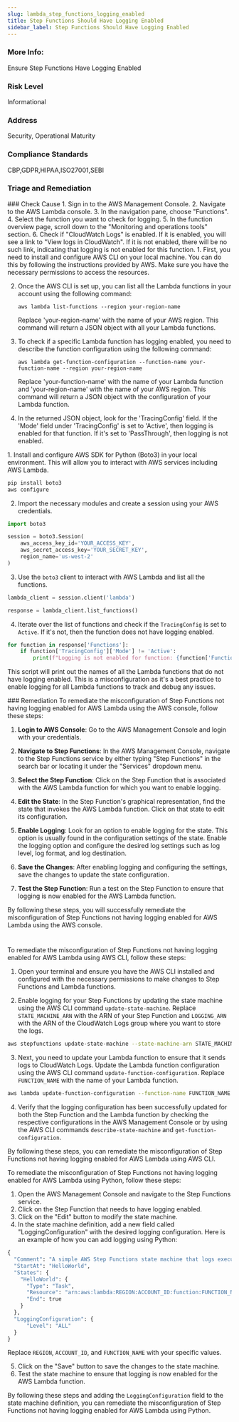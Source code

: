 ```yaml
---
slug: lambda_step_functions_logging_enabled
title: Step Functions Should Have Logging Enabled
sidebar_label: Step Functions Should Have Logging Enabled
---
```

### More Info:

Ensure Step Functions Have Logging Enabled

### Risk Level

Informational

### Address

Security, Operational Maturity

### Compliance Standards

CBP,GDPR,HIPAA,ISO27001,SEBI


### Triage and Remediation
<Tabs>

<Tab title='Cause'>
### Check Cause
<AccordionGroup>
<Accordion title='Using Console' defaultOpen='true'>
1. Sign in to the AWS Management Console.
2. Navigate to the AWS Lambda console.
3. In the navigation pane, choose "Functions".
4. Select the function you want to check for logging.
5. In the function overview page, scroll down to the "Monitoring and operations tools" section.
6. Check if "CloudWatch Logs" is enabled. If it is enabled, you will see a link to "View logs in CloudWatch". If it is not enabled, there will be no such link, indicating that logging is not enabled for this function.
</Accordion>

<Accordion title='Using CLI'>
1. First, you need to install and configure AWS CLI on your local machine. You can do this by following the instructions provided by AWS. Make sure you have the necessary permissions to access the resources.

2. Once the AWS CLI is set up, you can list all the Lambda functions in your account using the following command:

   ```
   aws lambda list-functions --region your-region-name
   ```

   Replace 'your-region-name' with the name of your AWS region. This command will return a JSON object with all your Lambda functions.

3. To check if a specific Lambda function has logging enabled, you need to describe the function configuration using the following command:

   ```
   aws lambda get-function-configuration --function-name your-function-name --region your-region-name
   ```

   Replace 'your-function-name' with the name of your Lambda function and 'your-region-name' with the name of your AWS region. This command will return a JSON object with the configuration of your Lambda function.

4. In the returned JSON object, look for the 'TracingConfig' field. If the 'Mode' field under 'TracingConfig' is set to 'Active', then logging is enabled for that function. If it's set to 'PassThrough', then logging is not enabled.
</Accordion>

<Accordion title='Using Python'>
1. Install and configure AWS SDK for Python (Boto3) in your local environment. This will allow you to interact with AWS services including AWS Lambda.

```python
pip install boto3
aws configure
```

2. Import the necessary modules and create a session using your AWS credentials.

```python
import boto3

session = boto3.Session(
    aws_access_key_id='YOUR_ACCESS_KEY',
    aws_secret_access_key='YOUR_SECRET_KEY',
    region_name='us-west-2'
)
```

3. Use the `boto3` client to interact with AWS Lambda and list all the functions.

```python
lambda_client = session.client('lambda')

response = lambda_client.list_functions()
```

4. Iterate over the list of functions and check if the `TracingConfig` is set to `Active`. If it's not, then the function does not have logging enabled.

```python
for function in response['Functions']:
    if function['TracingConfig']['Mode'] != 'Active':
        print(f"Logging is not enabled for function: {function['FunctionName']}")
```

This script will print out the names of all the Lambda functions that do not have logging enabled. This is a misconfiguration as it's a best practice to enable logging for all Lambda functions to track and debug any issues.
</Accordion>

</AccordionGroup>
</Tab>

<Tab title='Remediation'>
### Remediation

<AccordionGroup>
<Accordion title='Using Console' defaultOpen='true'>
To remediate the misconfiguration of Step Functions not having logging enabled for AWS Lambda using the AWS console, follow these steps:

1. **Login to AWS Console**: Go to the AWS Management Console and login with your credentials.

2. **Navigate to Step Functions**: In the AWS Management Console, navigate to the Step Functions service by either typing "Step Functions" in the search bar or locating it under the "Services" dropdown menu.

3. **Select the Step Function**: Click on the Step Function that is associated with the AWS Lambda function for which you want to enable logging.

4. **Edit the State**: In the Step Function's graphical representation, find the state that invokes the AWS Lambda function. Click on that state to edit its configuration.

5. **Enable Logging**: Look for an option to enable logging for the state. This option is usually found in the configuration settings of the state. Enable the logging option and configure the desired log settings such as log level, log format, and log destination.

6. **Save the Changes**: After enabling logging and configuring the settings, save the changes to update the state configuration.

7. **Test the Step Function**: Run a test on the Step Function to ensure that logging is now enabled for the AWS Lambda function.

By following these steps, you will successfully remediate the misconfiguration of Step Functions not having logging enabled for AWS Lambda using the AWS console.

#
</Accordion>

<Accordion title='Using CLI'>
To remediate the misconfiguration of Step Functions not having logging enabled for AWS Lambda using AWS CLI, follow these steps:

1. Open your terminal and ensure you have the AWS CLI installed and configured with the necessary permissions to make changes to Step Functions and Lambda functions.

2. Enable logging for your Step Functions by updating the state machine using the AWS CLI command `update-state-machine`. Replace `STATE_MACHINE_ARN` with the ARN of your Step Function and `LOGGING_ARN` with the ARN of the CloudWatch Logs group where you want to store the logs.

```bash
aws stepfunctions update-state-machine --state-machine-arn STATE_MACHINE_ARN --logging-configuration "{ 'level': 'ALL', 'includeExecutionData': true, 'destinations': [{ 'cloudWatchLogsLogGroup': { 'logGroupArn': 'LOGGING_ARN' } }]}"
```

3. Next, you need to update your Lambda function to ensure that it sends logs to CloudWatch Logs. Update the Lambda function configuration using the AWS CLI command `update-function-configuration`. Replace `FUNCTION_NAME` with the name of your Lambda function.

```bash
aws lambda update-function-configuration --function-name FUNCTION_NAME --cli-connect-timeout 60 --cli-read-timeout 60 --logging-config "{ 'logGroupName': 'LOGGING_ARN', 'logType': 'Tail' }"
```

4. Verify that the logging configuration has been successfully updated for both the Step Function and the Lambda function by checking the respective configurations in the AWS Management Console or by using the AWS CLI commands `describe-state-machine` and `get-function-configuration`.

By following these steps, you can remediate the misconfiguration of Step Functions not having logging enabled for AWS Lambda using AWS CLI.
</Accordion>

<Accordion title='Using Python'>
To remediate the misconfiguration of Step Functions not having logging enabled for AWS Lambda using Python, follow these steps:

1. Open the AWS Management Console and navigate to the Step Functions service.
2. Click on the Step Function that needs to have logging enabled.
3. Click on the "Edit" button to modify the state machine.
4. In the state machine definition, add a new field called "LoggingConfiguration" with the desired logging configuration. Here is an example of how you can add logging using Python:

```python
{
  "Comment": "A simple AWS Step Functions state machine that logs execution history",
  "StartAt": "HelloWorld",
  "States": {
    "HelloWorld": {
      "Type": "Task",
      "Resource": "arn:aws:lambda:REGION:ACCOUNT_ID:function:FUNCTION_NAME",
      "End": true
    }
  },
  "LoggingConfiguration": {
      "Level": "ALL"
  }
}
```

Replace `REGION`, `ACCOUNT_ID`, and `FUNCTION_NAME` with your specific values.

5. Click on the "Save" button to save the changes to the state machine.
6. Test the state machine to ensure that logging is now enabled for the AWS Lambda function.

By following these steps and adding the `LoggingConfiguration` field to the state machine definition, you can remediate the misconfiguration of Step Functions not having logging enabled for AWS Lambda using Python.
</Accordion>

</AccordionGroup>
</Tab>
</Tabs>

